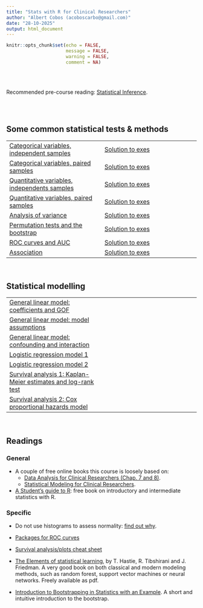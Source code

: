 ```yaml
---
title: "Stats with R for Clinical Researchers"
author: "Albert Cobos (acoboscarbo@gmail.com)"
date: "28-10-2025"
output: html_document
---
```



```r
knitr::opts_chunk$set(echo = FALSE, 
                      message = FALSE, 
                      warning = FALSE,
                      comment = NA)

```

\
\

Recommended pre-course reading: [Statistical Inference](https://acobos.github.io/DA/statistical-inference.html).

\
\


## Some common statistical tests & methods

|  |  |
|------------------------------------|------------------------------------|
| [Categorical variables, independent samples](https://acobos.github.io/CDB_ed4/1_1_categ_indep.html#1) |[Solution to exes](1_1_categ_indep_exe_solution.R) |  
| [Categorical variables, paired samples](https://acobos.github.io/CDB_ed4/1_2_categ_paired.html) |[Solution to exes](1_2_categ_paired_exe_solution.R)  | 
| [Quantitative variables, independents samples](https://acobos.github.io/CDB_ed4/1_3_quant_indep.html) |[Solution to exes](1_3_quant_indep_exe_solution.R) |
| [Quantitative variables, paired samples](https://acobos.github.io/CDB_ed4/1_4_quant_paired.html)  |[Solution to exes](1_4_quant_paired_exe_solution.R)  |
| [Analysis of variance](https://acobos.github.io/CDB_ed4/1_5_anova.html) |[Solution to exes](1_5_anova_exe_solution.R)  |
| [Permutation tests and the bootstrap](https://acobos.github.io/CDB_ed4/1_6_bootstrap.html)  |[Solution to exes](1_6_bootstrap_exe_solution.R) |
| [ROC curves and AUC](https://acobos.github.io/CDB_ed4/1_7_roc_auc.html) |[Solution to exes](1_7_roc_auc_exe_solution.R)  |
| [Association](https://acobos.github.io/CDB_ed4/1_8_association.html) | [Solution to exes](1_8_association_exe_solution.R) |

\

## Statistical modelling

|  |  |
|------------------------------------|------------------------------------|
| [General linear model: coefficients and GOF]() |  |
| [General linear model: model assumptions]() |  |
| [General linear model: confounding and interaction]() |  |
| [Logistic regression model 1]() |  |
| [Logistic regression model 2]() |  |
| [Survival analysis 1: Kaplan-Meier estimates and log-rank test]() |  |
| [Survival analysis 2: Cox proportional hazards model]() |  |

\

## Readings 

### General

- A couple of free online books this course is loosely based on:
  - [Data Analysis for Clinical Researchers (Chap. 7 and 8)](https://acobos.github.io/DA/index.html). 
  - [Statistical Modeling for Clinical Researchers](https://acobos.github.io/SM/index.html).

- [A Student’s guide to R](https://cran.r-project.org/doc/contrib/Horton+Pruim+Kaplan_MOSAIC-StudentGuide.pdf): free book on introductory and intermediate statistics with R.  


### Specific

- Do not use histograms to assess normality: [find out why](https://statisticsbyjim.com/basics/assessing-normality-histograms-probability-plots/).

- [Packages for ROC curves](https://rviews.rstudio.com/2019/03/01/some-r-packages-for-roc-curves/)

- [Survival analysis/plots cheat sheet](https://rpkgs.datanovia.com/survminer/survminer_cheatsheet.pdf)


- [The Elements of statistical learning](https://hastie.su.domains/ElemStatLearn/), by T. Hastie, R. Tibshirani and J. Friedman. A very good book on both classical and modern modeling methods, such as random forest, support vector machines or neural networks. Freely available as pdf.

- [Introduction to Bootstrapping in Statistics with an Example](https://statisticsbyjim.com/hypothesis-testing/bootstrapping/). A short and intuitive introduction to the bootstrap.
